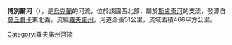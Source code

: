 '''博別爾河'''（{{lang-uk|Бобер}}），是[[烏克蘭|烏克蘭]]的河流，位於該國西北部，屬於[[斯盧奇河|斯盧奇河]]的支流，發源自[[莫丘良卡|莫丘良卡]]東北面，流經[[羅夫諾州|羅夫諾州]]，河道全長51公里，流域面積466平方公里。

{{DEFAULTSORT:Бобер (притока Случі)}}
[[Category:羅夫諾州河流|Category:羅夫諾州河流]]


{{Ukraine-river-stub}}